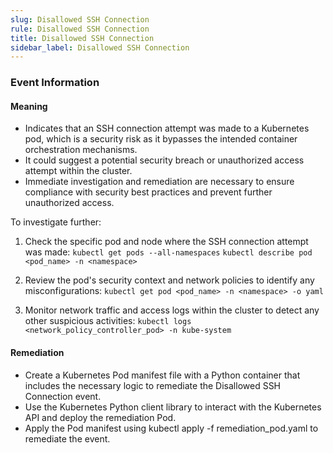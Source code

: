 ```yaml
--- 
slug: Disallowed SSH Connection
rule: Disallowed SSH Connection
title: Disallowed SSH Connection
sidebar_label: Disallowed SSH Connection
---
```



### Event Information

#### Meaning

- Indicates that an SSH connection attempt was made to a Kubernetes pod, which is a security risk as it bypasses the intended container orchestration mechanisms.
- It could suggest a potential security breach or unauthorized access attempt within the cluster.
- Immediate investigation and remediation are necessary to ensure compliance with security best practices and prevent further unauthorized access.

To investigate further:
1. Check the specific pod and node where the SSH connection attempt was made:
   `kubectl get pods --all-namespaces`
   `kubectl describe pod <pod_name> -n <namespace>`

2. Review the pod's security context and network policies to identify any misconfigurations:
   `kubectl get pod <pod_name> -n <namespace> -o yaml`

3. Monitor network traffic and access logs within the cluster to detect any other suspicious activities:
   `kubectl logs <network_policy_controller_pod> -n kube-system`

#### Remediation

- Create a Kubernetes Pod manifest file with a Python container that includes the necessary logic to remediate the Disallowed SSH Connection event.
- Use the Kubernetes Python client library to interact with the Kubernetes API and deploy the remediation Pod.
- Apply the Pod manifest using kubectl apply -f remediation_pod.yaml to remediate the event.

